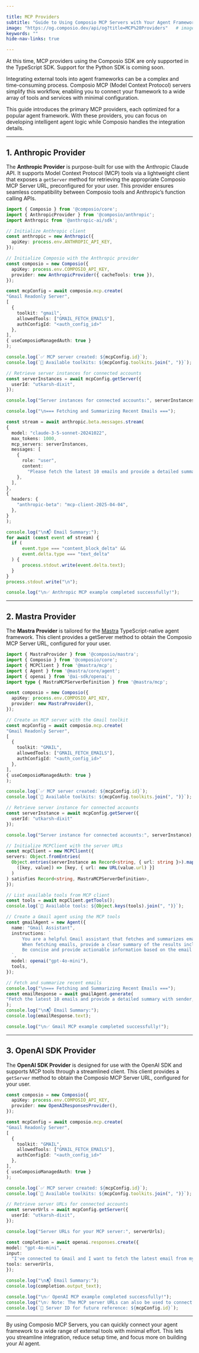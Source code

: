 ```yaml
---

title: MCP Providers
subtitle: "Guide to Using Composio MCP Servers with Your Agent Framework"
image: "https://og.composio.dev/api/og?title=MCP%20Providers"   # image for socials
keywords: ""
hide-nav-links: true

---
```


<Warning title="Only available for TypeScript SDK" icon="warning">At this time, MCP providers using the Composio SDK are only supported in the TypeScript SDK. Support for the Python SDK is coming soon.</Warning>

Integrating external tools into agent frameworks can be a complex and time-consuming process. Composio MCP (Model Context Protocol) servers simplify this workflow, enabling you to connect your framework to a wide array of tools and services with minimal configuration.

This guide introduces the primary MCP providers, each optimized for a popular agent framework. With these providers, you can focus on developing intelligent agent logic while Composio handles the integration details.

---

## 1. Anthropic Provider

The **Anthropic Provider** is purpose-built for use with the Anthropic Claude API. It supports Model Context Protocol (MCP) tools via a lightweight client that exposes a `getServer` method for retrieving the appropriate Composio MCP Server URL, preconfigured for your user. This provider ensures seamless compatibility between Composio tools and Anthropic’s function calling APIs.

<CodeGroup>
  <CodeGroupItem title="TypeScript">

```typescript
import { Composio } from '@composio/core';
import { AnthropicProvider } from '@composio/anthropic';
import Anthropic from '@anthropic-ai/sdk';

// Initialize Anthropic client
const anthropic = new Anthropic({
  apiKey: process.env.ANTHROPIC_API_KEY,
});

// Initialize Composio with the Anthropic provider
const composio = new Composio({
  apiKey: process.env.COMPOSIO_API_KEY,
  provider: new AnthropicProvider({ cacheTools: true }),
});

const mcpConfig = await composio.mcp.create(
"Gmail Readonly Server",
[
  {
    toolkit: "gmail",
    allowedTools: ["GMAIL_FETCH_EMAILS"],
    authConfigId: "<auth_config_id>"
  },
],
{ useComposioManagedAuth: true }
);

console.log(`✅ MCP server created: ${mcpConfig.id}`);
console.log(`🔧 Available toolkits: ${mcpConfig.toolkits.join(", ")}`);

// Retrieve server instances for connected accounts
const serverInstances = await mcpConfig.getServer({
  userId: "utkarsh-dixit",
});

console.log("Server instances for connected accounts:", serverInstances);

console.log("\n=== Fetching and Summarizing Recent Emails ===");

const stream = await anthropic.beta.messages.stream(
{
  model: "claude-3-5-sonnet-20241022",
  max_tokens: 1000,
  mcp_servers: serverInstances,
  messages: [
    {
      role: "user",
      content:
        "Please fetch the latest 10 emails and provide a detailed summary with sender, subject, date, and brief content overview for each email. Format the response in a clear, organized way.",
    },
  ],
},
{
  headers: {
    "anthropic-beta": "mcp-client-2025-04-04",
  },
}
);

console.log("\n📬 Email Summary:");
for await (const event of stream) {
  if (
      event.type === "content_block_delta" &&
      event.delta.type === "text_delta"
  ) {
      process.stdout.write(event.delta.text);
  }
}
process.stdout.write("\n");

console.log("\n✅ Anthropic MCP example completed successfully!");
```

  </CodeGroupItem>
</CodeGroup>

---

## 2. Mastra Provider

The **Mastra Provider** is tailored for the [Mastra](https://mastra.ai/en/docs/tools-mcp/overview#creating-tools) TypeScript-native agent framework. This client provides a getServer method to obtain the Composio MCP Server URL, configured for your user.

<CodeGroup>
  <CodeGroupItem title="Mastra">

```typescript
import { MastraProvider } from '@composio/mastra';
import { Composio } from '@composio/core';
import { MCPClient } from '@mastra/mcp';
import { Agent } from '@mastra/core/agent';
import { openai } from '@ai-sdk/openai';
import type { MastraMCPServerDefinition } from '@mastra/mcp';

const composio = new Composio({
  apiKey: process.env.COMPOSIO_API_KEY,
  provider: new MastraProvider(),
});

// Create an MCP server with the Gmail toolkit
const mcpConfig = await composio.mcp.create(
"Gmail Readonly Server",
[
  {
    toolkit: "GMAIL",
    allowedTools: ["GMAIL_FETCH_EMAILS"],
    authConfigId: "<auth_config_id>"
  },
],
{ useComposioManagedAuth: true }
);

console.log(`✅ MCP server created: ${mcpConfig.id}`);
console.log(`🔧 Available toolkits: ${mcpConfig.toolkits.join(", ")}`);

// Retrieve server instance for connected accounts
const serverInstance = await mcpConfig.getServer({
  userId: "utkarsh-dixit"
});

console.log("Server instance for connected accounts:", serverInstance);

// Initialize MCPClient with the server URLs
const mcpClient = new MCPClient({
servers: Object.fromEntries(
  Object.entries(serverInstance as Record<string, { url: string }>).map(
    ([key, value]) => [key, { url: new URL(value.url) }]
  )
) satisfies Record<string, MastraMCPServerDefinition>,
});

// List available tools from MCP client
const tools = await mcpClient.getTools();
console.log(`🔧 Available tools: ${Object.keys(tools).join(", ")}`);

// Create a Gmail agent using the MCP tools
const gmailAgent = new Agent({
  name: "Gmail Assistant",
  instructions: `
      You are a helpful Gmail assistant that fetches and summarizes emails.
      When fetching emails, provide a clear summary of the results including sender, subject, and date.
      Be concise and provide actionable information based on the email content.
  `,
  model: openai("gpt-4o-mini"),
  tools,
});

// Fetch and summarize recent emails
console.log("\n=== Fetching and Summarizing Recent Emails ===");
const emailResponse = await gmailAgent.generate(
"Fetch the latest 10 emails and provide a detailed summary with sender, subject, date, and brief content overview for each email"
);
console.log("\n📬 Email Summary:");
console.log(emailResponse.text);

console.log("\n✅ Gmail MCP example completed successfully!");
```

  </CodeGroupItem>
</CodeGroup>

---

## 3. OpenAI SDK Provider

The **OpenAI SDK Provider** is designed for use with the OpenAI SDK and supports MCP tools through a streamlined client. This client provides a `getServer` method to obtain the Composio MCP Server URL, configured for your user.

<CodeGroup>
  <CodeGroupItem title="TypeScript">

```typescript
const composio = new Composio({
  apiKey: process.env.COMPOSIO_API_KEY,
  provider: new OpenAIResponsesProvider(),
});

const mcpConfig = await composio.mcp.create(
"Gmail Readonly Server",
[
  {
    toolkit: "GMAIL",
    allowedTools: ["GMAIL_FETCH_EMAILS"],
    authConfigId: "<auth_config_id>"
  },
],
{ useComposioManagedAuth: true }
);

console.log(`✅ MCP server created: ${mcpConfig.id}`);
console.log(`🔧 Available toolkits: ${mcpConfig.toolkits.join(", ")}`);

// Retrieve server URLs for connected accounts
const serverUrls = await mcpConfig.getServer({
  userId: "utkarsh-dixit",
});

console.log("Server URLs for your MCP server:", serverUrls);

const completion = await openai.responses.create({
model: "gpt-4o-mini",
input:
  "I've connected to Gmail and I want to fetch the latest email from my inbox and summarize it",
tools: serverUrls,
});

console.log("\n📬 Email Summary:");
console.log(completion.output_text);

console.log("\n✅ OpenAI MCP example completed successfully!");
console.log("\n💡 Note: The MCP server URLs can also be used to connect from other MCP-compatible clients.");
console.log(`📍 Server ID for future reference: ${mcpConfig.id}`);
```

  </CodeGroupItem>
</CodeGroup>

---

By using Composio MCP Servers, you can quickly connect your agent framework to a wide range of external tools with minimal effort. This lets you streamline integration, reduce setup time, and focus more on building your AI agent.